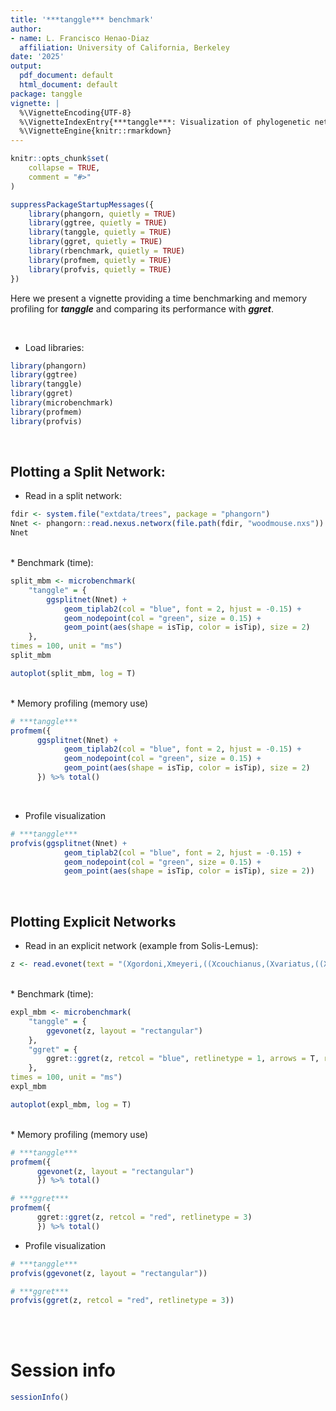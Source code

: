 ---
title: '***tanggle*** benchmark'
author:
- name: L. Francisco Henao-Diaz
  affiliation: University of California, Berkeley
date: '2025'
output:
  pdf_document: default
  html_document: default
package: tanggle
vignette: |
  %\VignetteEncoding{UTF-8}
  %\VignetteIndexEntry{***tanggle***: Visualization of phylogenetic networks in a *ggplot2* framework}
  %\VignetteEngine{knitr::rmarkdown}
---


```{r, include = FALSE}
knitr::opts_chunk$set(
    collapse = TRUE,
    comment = "#>"
)

suppressPackageStartupMessages({
    library(phangorn, quietly = TRUE)
    library(ggtree, quietly = TRUE)
    library(tanggle, quietly = TRUE)
    library(ggret, quietly = TRUE)
    library(rbenchmark, quietly = TRUE)
    library(profmem, quietly = TRUE)
    library(profvis, quietly = TRUE)
})
```

Here we present a vignette providing a time benchmarking and memory profiling for ***tanggle*** and comparing its performance with ***ggret***.

<br />

* Load libraries:
```{r load-pkg, echo=TRUE, results='hide'}
library(phangorn)
library(ggtree)
library(tanggle)
library(ggret)
library(microbenchmark)
library(profmem)
library(profvis)
```

<br />

## Plotting a Split Network:
* Read in a split network:
```{r}
fdir <- system.file("extdata/trees", package = "phangorn")
Nnet <- phangorn::read.nexus.networx(file.path(fdir, "woodmouse.nxs"))
Nnet
```
<br />
* Benchmark (time):
```{r}
split_mbm <- microbenchmark(
    "tanggle" = {
        ggsplitnet(Nnet) + 
            geom_tiplab2(col = "blue", font = 2, hjust = -0.15) + 
            geom_nodepoint(col = "green", size = 0.15) + 
            geom_point(aes(shape = isTip, color = isTip), size = 2)
    },
times = 100, unit = "ms")
split_mbm

autoplot(split_mbm, log = T)
```

<br />
* Memory profiling (memory use)
```{r}
# ***tanggle***
profmem({
      ggsplitnet(Nnet) + 
            geom_tiplab2(col = "blue", font = 2, hjust = -0.15) + 
            geom_nodepoint(col = "green", size = 0.15) + 
            geom_point(aes(shape = isTip, color = isTip), size = 2)
      }) %>% total()
```
<br />

* Profile visualization
```{r}
# ***tanggle***
profvis(ggsplitnet(Nnet) + 
            geom_tiplab2(col = "blue", font = 2, hjust = -0.15) + 
            geom_nodepoint(col = "green", size = 0.15) + 
            geom_point(aes(shape = isTip, color = isTip), size = 2))

```

<br />

## Plotting Explicit Networks
* Read in an explicit network (example from Solis-Lemus):
```{r}
z <- read.evonet(text = "(Xgordoni,Xmeyeri,((Xcouchianus,(Xvariatus,((Xevelynae,((Xxiphidium,(((Xmontezumae,(Xcortezi,(Xbirchmanni_GARC,Xmalinche_CHIC2):0.814868632462172):0.7339040696843399):0.5224384858639906,((Xnigrensis,Xmultilineatus):1.4367182085151307,(Xpygmaeus,Xcontinens):2.0447786245210287):2.6464098455989733):2.2506737848071214,(((Xmonticolus,(Xclemenciae_F2,#H25:::0.03200077145629466):0.9772659289510305):1.7118165203345994,(Xsignum,((Xhellerii)#H25:::0.9679992285437053,(Xalvarezi,Xmayae):0.278339178251034):0.288491677646806):2.1839900099672365):0.9056153500591784)#H24:0.5364124979784958::0.7299033819875282):2.6876197509900734):1.1659723683331795,(Xmilleri,(Xandersi,(Xmaculatus,#H24:0.8066663898325459::0.27009661801247176):0.8325775260723889):0.1290830442066665):0.0):0.6302517903683766):0.839299222752995)#H26:0.06586670344347094::0.9925203072765767):4.348263632092737):0.04290511893634737,#H26:0.002825123524157162::0.007479692723423299):0.22180429646415598);")
```

<br />
* Benchmark (time):
```{r}
expl_mbm <- microbenchmark(
    "tanggle" = {
        ggevonet(z, layout = "rectangular") 
    },
    "ggret" = {
        ggret::ggret(z, retcol = "blue", retlinetype = 1, arrows = T, rettype = "straight")
    },
times = 100, unit = "ms")
expl_mbm

autoplot(expl_mbm, log = T)
```

<br />
* Memory profiling (memory use)
```{r}
# ***tanggle***
profmem({
      ggevonet(z, layout = "rectangular")
      }) %>% total()

# ***ggret***
profmem({
      ggret::ggret(z, retcol = "red", retlinetype = 3)
      }) %>% total()
```

* Profile visualization
```{r}
# ***tanggle***
profvis(ggevonet(z, layout = "rectangular"))

# ***ggret***
profvis(ggret(z, retcol = "red", retlinetype = 3))
```
 


<br />
<br />

# Session info {.unnumbered}
```{r}
sessionInfo()
```

